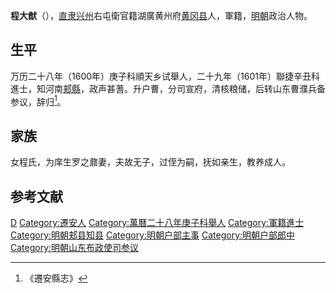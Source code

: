 '''程大猷'''（{{bd|？||？|catIdx=}}），[[直隶|直隶]][[兴州|兴州]]右屯衛官籍湖廣黄州府[[黄冈县|黄冈县]]人，軍籍，[[明朝|明朝]]政治人物。

== 生平 ==
万历二十八年（1600年）庚子科順天乡试舉人，二十九年（1601年）聯捷辛丑科進士，知河南[[郏縣|郏縣]]，政声甚蓍。升户曹，分司宣府，清核粮储，后转山东曹濮兵备参议，辞归<ref>《遷安縣志》</ref>。

== 家族 ==
女程氏，为庠生罗之鼐妻，夫故无子，过侄为嗣，抚如亲生，教养成人。

==参考文献==
{{reflist}}

{{萬曆二十九年辛丑科殿試金榜}}

{{Authority control}}

{{DEFAULTSORT:}}
[[Category:程姓|D]]
[[Category:遷安人|Category:遷安人]]
[[Category:萬曆二十八年庚子科舉人|Category:萬曆二十八年庚子科舉人]]
[[Category:軍籍進士|Category:軍籍進士]]
[[Category:明朝郏县知县|Category:明朝郏县知县]]
[[Category:明朝户部主事|Category:明朝户部主事]]
[[Category:明朝户部郎中|Category:明朝户部郎中]]
[[Category:明朝山东布政使司参议|Category:明朝山东布政使司参议]]